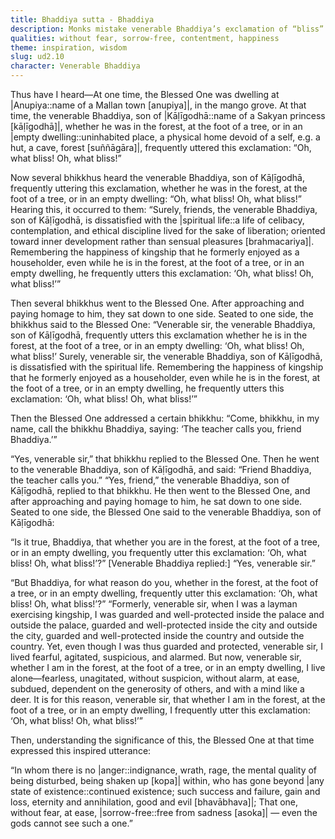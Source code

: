 ```yaml
---
title: Bhaddiya sutta - Bhaddiya
description: Monks mistake venerable Bhaddiya’s exclamation of “bliss” for nostalgia of his royal past. Bhaddiya explains to the Buddha that kingship was fearful, while his current monastic life is true bliss because it is fearless. The Buddha then praises the profound happiness found in being free from inner turmoil.
qualities: without fear, sorrow-free, contentment, happiness
theme: inspiration, wisdom
slug: ud2.10
character: Venerable Bhaddiya
---
```


Thus have I heard—At one time, the Blessed One was dwelling at |Anupiya::name of a Mallan town [anupiya]|, in the mango grove. At that time, the venerable Bhaddiya, son of |Kāḷīgodhā::name of a Sakyan princess [kāḷīgodhā]|, whether he was in the forest, at the foot of a tree, or in an |empty dwelling::uninhabited place, a physical home devoid of a self, e.g. a hut, a cave, forest [suññāgāra]|, frequently uttered this exclamation: “Oh, what bliss! Oh, what bliss!”

Now several bhikkhus heard the venerable Bhaddiya, son of Kāḷīgodhā, frequently uttering this exclamation, whether he was in the forest, at the foot of a tree, or in an empty dwelling: “Oh, what bliss! Oh, what bliss!” Hearing this, it occurred to them: “Surely, friends, the venerable Bhaddiya, son of Kāḷīgodhā, is dissatisfied with the |spiritual life::a life of celibacy, contemplation, and ethical discipline lived for the sake of liberation; oriented toward inner development rather than sensual pleasures [brahmacariya]|. Remembering the happiness of kingship that he formerly enjoyed as a householder, even while he is in the forest, at the foot of a tree, or in an empty dwelling, he frequently utters this exclamation: ‘Oh, what bliss! Oh, what bliss!’”

Then several bhikkhus went to the Blessed One. After approaching and paying homage to him, they sat down to one side. Seated to one side, the bhikkhus said to the Blessed One: “Venerable sir, the venerable Bhaddiya, son of Kāḷīgodhā, frequently utters this exclamation whether he is in the forest, at the foot of a tree, or in an empty dwelling: ‘Oh, what bliss! Oh, what bliss!’ Surely, venerable sir, the venerable Bhaddiya, son of Kāḷīgodhā, is dissatisfied with the spiritual life. Remembering the happiness of kingship that he formerly enjoyed as a householder, even while he is in the forest, at the foot of a tree, or in an empty dwelling, he frequently utters this exclamation: ‘Oh, what bliss! Oh, what bliss!’”

Then the Blessed One addressed a certain bhikkhu: “Come, bhikkhu, in my name, call the bhikkhu Bhaddiya, saying: ‘The teacher calls you, friend Bhaddiya.’”

“Yes, venerable sir,” that bhikkhu replied to the Blessed One. Then he went to the venerable Bhaddiya, son of Kāḷīgodhā, and said: “Friend Bhaddiya, the teacher calls you.” “Yes, friend,” the venerable Bhaddiya, son of Kāḷīgodhā, replied to that bhikkhu. He then went to the Blessed One, and after approaching and paying homage to him, he sat down to one side. Seated to one side, the Blessed One said to the venerable Bhaddiya, son of Kāḷīgodhā:

“Is it true, Bhaddiya, that whether you are in the forest, at the foot of a tree, or in an empty dwelling, you frequently utter this exclamation: ‘Oh, what bliss! Oh, what bliss!’?” [Venerable Bhaddiya replied:] “Yes, venerable sir.”

“But Bhaddiya, for what reason do you, whether in the forest, at the foot of a tree, or in an empty dwelling, frequently utter this exclamation: ‘Oh, what bliss! Oh, what bliss!’?” “Formerly, venerable sir, when I was a layman exercising kingship, I was guarded and well-protected inside the palace and outside the palace, guarded and well-protected inside the city and outside the city, guarded and well-protected inside the country and outside the country. Yet, even though I was thus guarded and protected, venerable sir, I lived fearful, agitated, suspicious, and alarmed. But now, venerable sir, whether I am in the forest, at the foot of a tree, or in an empty dwelling, I live alone—fearless, unagitated, without suspicion, without alarm, at ease, subdued, dependent on the generosity of others, and with a mind like a deer. It is for this reason, venerable sir, that whether I am in the forest, at the foot of a tree, or in an empty dwelling, I frequently utter this exclamation: ‘Oh, what bliss! Oh, what bliss!’”

Then, understanding the significance of this, the Blessed One at that time expressed this inspired utterance:

“In whom there is no |anger::indignance, wrath, rage, the mental quality of being disturbed, being shaken up [kopa]| within,
who has gone beyond |any state of existence::continued existence; such success and failure, gain and loss, eternity and annihilation, good and evil [bhavābhava]|;
That one, without fear, at ease, |sorrow-free::free from sadness [asoka]| —
even the gods cannot see such a one.”